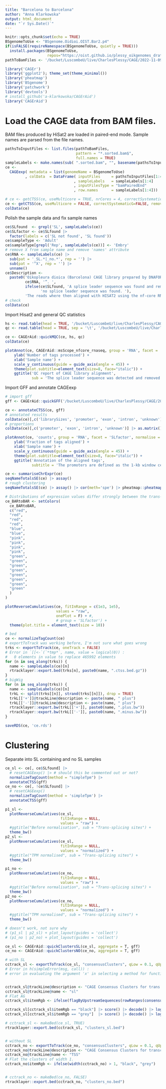 ```yaml
---
title: "Barcelona to Barcelona"
author: "Anna Klarkowska"
output: html_document
date: "`r Sys.Date()`"
---
```


```r
knitr::opts_chunk$set(echo = TRUE)
BSgenomeToUse <- "BSgenome.Oidioi.OIST.Bar2.p4"
if(isFALSE(requireNamespace(BSgenomeToUse, quietly = TRUE)))
  install.packages(BSgenomeToUse,
                   repos="https://oist.github.io/plessy_oikgenomes_drat/")
pathToBamFiles <- '/bucket/LuscombeU/live/CharlesPlessy/CAGE/2022-11-09_Barcelona_Oik/AlignWithRNAseqPipelinePE_BAR/hisat2'
```

```r
library('CAGEr')
library('ggplot2'); theme_set(theme_minimal())
library('pheatmap')
library('BSgenome')
library('patchwork')
library('devtools')
# install_github('a-klarkowska/CAGErAid')
library('CAGErAid')
```

# Load the CAGE data from BAM files.

BAM files produced by HiSat2 are loaded in paired-end mode. Sample names are
parsed from the file names.

```r

pathsToInputFiles <- list.files(pathToBamFiles,
                                pattern = "*.sorted.bam$",
                                full.names = TRUE)
sampleLabels <- make.names(sub( ".sorted.bam", "", basename(pathsToInputFiles)))
ce <-
  CAGEexp( metadata = list(genomeName = BSgenomeToUse)
         , colData  = DataFrame( inputFiles     = pathsToInputFiles[1:4]
                               , sampleLabels   = sampleLabels[1:4]
                               , inputFilesType = "bamPairedEnd"
                               , row.names      = sampleLabels[1:4]))

# ce <- getCTSS(ce, useMulticore = TRUE, nrCores = 4, correctSystematicG=FALSE, removeFirstG=FALSE)
ce <- getCTSS(ce, useMulticore = FALSE, correctSystematicG=FALSE, removeFirstG=FALSE)
colData(ce)
```

Polish the sample data and fix sample names
```r
ce$SLfound  <- grepl('SL', sampleLabels(ce))
ce$SLfactor <- ce$SLfound |> 
  factor(labels = c('SL not found', 'SL found'))
ce$sampleType <- 'Adult'
ce$sampleType[grepl('Rep', sampleLabels(ce))] <- 'Embry'
# remove X from sample name and remove 'names' attribute
ce$RNA <- sampleLabels(ce) |> 
  sub(pat = '_SL.*|_no.*', rep = '') |> 
  sub(pat = '^X', rep = '') |> 
  unname()
ce$Description <-
  paste0('Oikopleura dioica (Barcelona) CAGE library prepared by DNAFORM in 2022—23 from the RNA sample “',
         ce$RNA, '”. ',
         ifelse(ce$SLfound, 'A splice leader sequence was found and removed. ',
                'no splice leader sequence was found. '),
         'The reads where then aligned with HISAT2 using the nf-core RNA-seq pipeline version 3.4.')
# check
colData(ce)
```

Import Hisat2 and general QC statistics
```r
hs <- read.table(head = TRUE, '/bucket/LuscombeU/live/CharlesPlessy/CAGE/2022-11-09_Barcelona_Oik/AlignWithRNAseqPipelinePE_BAR/multiqc/hisat2/multiqc_data/multiqc_hisat2.txt')
qc <- read.table(head = TRUE, sep = '\t', '/bucket/LuscombeU/live/CharlesPlessy/CAGE/2022-11-09_Barcelona_Oik/AlignWithRNAseqPipelinePE_BAR/multiqc/hisat2/multiqc_data/multiqc_general_stats.txt')

ce <- CAGErAid::quickMQC(ce, hs, qc)
colData(ce)
```

```r
plotAnnot(ce, CAGErAid::msScope_nfcore_rnaseq, group = 'RNA', facet = 'SLfactor', norm = FALSE) +
    ylab('Number of tags processed') +
    xlab('Sample name') +
    scale_y_continuous(guide = guide_axis(angle = 45)) +
    theme(plot.subtitle=element_text(size=8, face="italic")) +
    ggtitle('QC report of CAGE library alignment',
            sub = 'The splice leader sequence was detected and removed before alignment')
```

Import GFF and annotate CAGEexp
```r
# import gff
gff <- CAGErAid::quickGFF('/bucket/LuscombeU/live/CharlesPlessy/CAGE/2022-11-09_Barcelona_Oik/AlignWithRNAseqPipelinePE_BAR/Bar2_p4.gm.gtf')

ce <- annotateCTSS(ce, gff)
# annotated results
colData(ce)[,c('librarySizes', 'promoter', 'exon', 'intron', 'unknown')]
# proportions
colData(ce)[,c('promoter', 'exon', 'intron', 'unknown')] |> as.matrix() |> prop.table(1)  |> round(2)

plotAnnot(ce, 'counts', group = 'RNA', facet = 'SLfactor', normalise = TRUE) +
    ylab('Fraction of tags aligned') +
    xlab('Sample name') +
    scale_y_continuous(guide = guide_axis(angle = 45)) +
    theme(plot.subtitle=element_text(size=8, face="italic")) +
    ggtitle('Annotation of the aligned tags',
            subtitle = 'The promoters are defined as the 1-kb window centered on the transcript start site.')
```

```r
ce <- summariseChrExpr(ce)
seqNameTotalsSE(ce) |> assay()
# rough clustering
seqNameTotalsSE(ce) |> assay() |> cor(meth='spe') |> pheatmap::pheatmap()
```

```r
# Distributions of expression values differ strongly between the trans-splicing sites and the transcription start sites.  We will need to normalise them separately.
ce_BARtoBAR <- setColors(
  ce_BARtoBAR,
  c("red",
  "red",
  "red",
  "red",
  "blue",
  "blue",
  "pink",
  "pink",
  "pink",
  "pink",
  "green",
  "green",
  "green",
  "green",
  "green",
  "green",
  "green",
  "green"
  )
)

plotReverseCumulatives(ce, fitInRange = c(1e3, 1e5),
                       values = "raw",
                       onePlot = F) + #,
                       # group = 'SLfactor') +
  theme(plot.title = element_text(size = 10))
```

```r
# bed
ce <- normalizeTagCount(ce)
# exportToTrack was working before, I'm not sure what goes wrong
trks <- exportToTrack(ce, oneTrack = FALSE)
# Error in `[[<-`(`*tmp*`, name, value = logical(0)) : 
#   0 elements in value to replace 465992 elements
for (n in seq_along(trks)) {
  name <- sampleLabels(ce)[n]
  rtracklayer::export.bed(trks[n], paste0(name, ".ctss.bed.gz"))
}
# bigWig
for (n in seq_along(trks)) {
  name <- sampleLabels(ce)[n]
  trkL <- split(trks[[n]], strand(trks[[n]]), drop = TRUE)
  trkL[['+']]@trackLine@description <- paste(name, " plus")
  trkL[['-']]@trackLine@description <- paste(name, " plus")
  rtracklayer::export.bw(trkL[['+']], paste0(name, ".plus.bw"))
  rtracklayer::export.bw(trkL[['-']], paste0(name, ".minus.bw"))
}
```

```r
saveRDS(ce, 'ce.rds')
```

# Clustering

Separate into SL containing and no SL samples
```r
ce_sl <- ce[, ce$SLfound] |>
  # resetCAGEexp() |> # should this be commented out or not?
  normalizeTagCount(method = "simpleTpm") |>
  annotateCTSS(gff)
ce_no <- ce[, !ce$SLfound] |> 
  # resetCAGEexp()
  normalizeTagCount(method = 'simpleTpm') |> 
  annotateCTSS(gff)
```

```r
p1_sl <-
  plotReverseCumulatives(ce_sl,
                         fitInRange = NULL,
                         values = "raw") +
  #ggtitle("Before normalisation", sub = "Trans-splicing sites") +
  theme_bw()
p2_sl <-
  plotReverseCumulatives(ce_sl,
                         fitInRange = NULL,
                         values = "normalized") +
  #ggtitle("TPM normalised", sub = "Trans-splicing sites") +
  theme_bw()

p1_no <- 
  plotReverseCumulatives(ce_no,
                         fitInRange = NULL,
                         values = "raw") +
  #ggtitle("Before normalisation", sub = "Trans-splicing sites") +
  theme_bw()
p2_no <-
  plotReverseCumulatives(ce_no,
                         fitInRange = NULL,
                         values = "normalized") +
  #ggtitle("TPM normalised", sub = "Trans-splicing sites") +
  theme_bw()

# doesn't work, not sure why
# (p1_sl | p2_sl) + plot_layout(guides = 'collect')
# (p1_no | p2_no) + plot_layout(guides = 'collect')


```

```r
ce_sl <- CAGErAid::quickClustersSL(ce_sl, aggregate = T, gff)
ce_no <- CAGErAid::quickClustersNO(ce_no, aggregate = T, gff)
```

```r

# with SL
cctrack_sl <- exportToTrack(ce_sl, "consensusClusters", qLow = 0.1, qUp = 0.9)
# Error in h(simpleError(msg, call)) : 
# error in evaluating the argument 'x' in selecting a method for function 'decode': subscript contains invalid names


cctrack_sl@trackLine@description <- "CAGE Consensus Clusters for trans splicing sites"
cctrack_sl@trackLine@name <- "sl"
# Flat AG
cctrack_sl$itemRgb <- ifelse(flagByUpstreamSequences(rowRanges(consensusClustersSE(ce_sl))$dominant_ctss, "AG"), "black", "grey")

cctrack_sl[cctrack_sl$itemRgb == "black"] |> score() |> decode() |> log10() |> hist(br=100)
cctrack_sl[cctrack_sl$itemRgb == "grey"]  |> score() |> decode() |> log10() |> hist(br=100)

# cctrack_sl <- makeBed(ce_sl, TRUE)
rtracklayer::export.bed(cctrack_sl, "clusters_sl.bed")


# without SL
cctrack_no <- exportToTrack(ce_no, "consensusClusters", qLow = 0.1, qUp = 0.9)
cctrack_no@trackLine@description <- "CAGE Consensus Clusters for transcription start sites"
cctrack_no@trackLine@name <- "TSS"
# Flat the clusters of width 1.
cctrack_no$itemRgb <- ifelse(width(cctrack_no) > 1, "black", "grey")


# cctrack_no <- makeBed(ce_no, FALSE)
rtracklayer::export.bed(cctrack_no, "clusters_no.bed")

```

